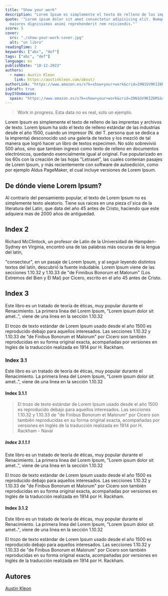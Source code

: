 ```yaml
---
title: "Show your work"
description: "Lorem Ipsum es simplemente el texto de relleno de las imprentas y archiv"
quote: '"Lorem ipsum dolor sit amet consectetur adipisicing elit. Numquam
  maiores dignissimos animi reprehenderit rem reiciendis."'
score: 5
cover:
  src: "./show-your-work-cover.jpg"
  alt: "un libro"
readingTime: 2
keywords: ["abc", "def"]
tags: ["abc", "def"]
language: es
publishDate: "10-12-2023"
authors:
  - name: Austin Kleon
    link: https://austinkleon.com/about/
authorLink: "https://www.amazon.es/s?k=show+your+work&crid=29N1GV9KIZ6M1&sprefix=%2Caps%2C203&ref=nb_sb_ss_recent_3_0_recent"
isDraft: true
buyItOnAmazon:
  spain: "https://www.amazon.es/s?k=show+your+work&crid=29N1GV9KIZ6M1&sprefix=%2Caps%2C203&ref=nb_sb_ss_recent_3_0_recent"
---
```


> Work in progress. Esta data no es real, solo un ejemplo.

Lorem Ipsum es simplemente el texto de relleno de las imprentas y archivos de texto. Lorem Ipsum ha sido el texto de relleno estándar de las industrias desde el año 1500, cuando un impresor (N. del T. persona que se dedica a la imprenta) desconocido usó una galería de textos y los mezcló de tal manera que logró hacer un libro de textos especimen. No sólo sobrevivió 500 años, sino que tambien ingresó como texto de relleno en documentos electrónicos, quedando esencialmente igual al original. Fue popularizado en los 60s con la creación de las hojas "Letraset", las cuales contenian pasajes de Lorem Ipsum, y más recientemente con software de autoedición, como por ejemplo Aldus PageMaker, el cual incluye versiones de Lorem Ipsum.

## De dónde viene Lorem Ipsum?

Al contrario del pensamiento popular, el texto de Lorem Ipsum no es simplemente texto aleatorio. Tiene sus raices en una pieza cl´sica de la literatura del Latin, que data del año 45 antes de Cristo, haciendo que este adquiera mas de 2000 años de antiguedad.

## Index 2

Richard McClintock, un profesor de Latin de la Universidad de Hampden-Sydney en Virginia, encontró una de las palabras más oscuras de la lengua del latín,

"consecteur", en un pasaje de Lorem Ipsum, y al seguir leyendo distintos textos del latín, descubrió la fuente indudable. Lorem Ipsum viene de las secciones 1.10.32 y 1.10.33 de "de Finnibus Bonorum et Malorum" (Los Extremos del Bien y El Mal) por Cicero, escrito en el año 45 antes de Cristo.

## Index 3

Este libro es un tratado de teoría de éticas, muy popular durante el Renacimiento. La primera linea del Lorem Ipsum, "Lorem ipsum dolor sit amet..", viene de una linea en la sección 1.10.32

El trozo de texto estándar de Lorem Ipsum usado desde el año 1500 es reproducido debajo para aquellos interesados. Las secciones 1.10.32 y 1.10.33 de "de Finibus Bonorum et Malorum" por Cicero son también reproducidas en su forma original exacta, acompañadas por versiones en Inglés de la traducción realizada en 1914 por H. Rackham.

### Index 3.1

Este libro es un tratado de teoría de éticas, muy popular durante el Renacimiento. La primera linea del Lorem Ipsum, "Lorem ipsum dolor sit amet..", viene de una linea en la sección 1.10.32

#### Index 3.1.1

> El trozo de texto estándar de Lorem Ipsum usado desde el año 1500 es reproducido debajo para aquellos interesados. Las secciones 1.10.32 y 1.10.33 de "de Finibus Bonorum et Malorum" por Cicero son también reproducidas en su forma original exacta, acompañadas por versiones en Inglés de la traducción realizada en 1914 por H. Rackham - Naval

##### Index 3.1.1.1

Este libro es un tratado de teoría de éticas, muy popular durante el Renacimiento. La primera linea del Lorem Ipsum, "Lorem ipsum dolor sit amet..", viene de una linea en la sección 1.10.32

El trozo de texto estándar de Lorem Ipsum usado desde el año 1500 es reproducido debajo para aquellos interesados. Las secciones 1.10.32 y 1.10.33 de "de Finibus Bonorum et Malorum" por Cicero son también reproducidas en su forma original exacta, acompañadas por versiones en Inglés de la traducción realizada en 1914 por H. Rackham.

#### Index 3.1.2

Este libro es un tratado de teoría de éticas, muy popular durante el Renacimiento. La primera linea del Lorem Ipsum, "Lorem ipsum dolor sit amet..", viene de una linea en la sección 1.10.32

El trozo de texto estándar de Lorem Ipsum usado desde el año 1500 es reproducido debajo para aquellos interesados. Las secciones 1.10.32 y 1.10.33 de "de Finibus Bonorum et Malorum" por Cicero son también reproducidas en su forma original exacta, acompañadas por versiones en Inglés de la traducción realizada en 1914 por H. Rackham.

## Autores

[Austin Kleon](https://austinkleon.com/about/)
